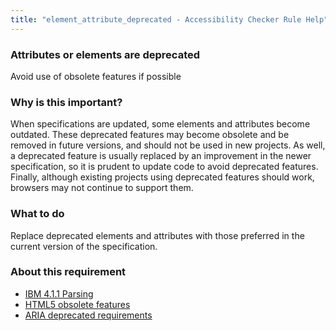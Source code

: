 ```yaml
---
title: "element_attribute_deprecated - Accessibility Checker Rule Help"
---
```


<div className="toolHelp">
<Row>
<Column colLg={16} colMd={8} colSm={4} className="toolHead">

### Attributes or elements are deprecated

<!-- This active message title is NOT used by the Checker, 
the browser extension uses the active messages: Fail_ or Potential_ message in ...nls/index.ts file instead -->


<div id="locLevel"></div>

<!-- the Checker browser extension displays the rule level, such as Violation, Needs Review, or Recommendation here -->

Avoid use of obsolete features if possible

<!-- Checker does not display this message sub-title, 
the browser extension displays the 0: message in  ...nls/index.ts file -->

<!-- Note that the messages in the test files must also match 
the messages from the ...nls/index.ts file instead of message titles here in mdx -->

</Column>
</Row>

<Row>
<Column colLg={11} colMd={5} colSm={4} className="toolMain">

### Why is this important?

When specifications are updated, some elements and attributes become outdated. These deprecated features may become obsolete and be removed in future versions, and should not be used in new projects. As well, a deprecated feature is usually replaced by an improvement in the newer specification, so it is prudent to update code to avoid deprecated features. Finally, although existing projects using deprecated features should work, browsers may not continue to support them.


<div id="locSnippet"></div>


### What to do

Replace deprecated elements and attributes with those preferred in the current version of the specification.

</Column>
<Column colLg={5} colMd={3} colSm={4} className="toolLeft">

### About this requirement

<!-- should only include one requirement and one or more references to techniques and best practices -->
  
* [IBM 4.1.1 Parsing](https://www.ibm.com/able/requirements/requirements/#4_1_1)
* [HTML5 obsolete features](https://dev.w3.org/html5/pf-summary/obsolete.html)
* [ARIA deprecated requirements](https://www.w3.org/TR/wai-aria-1.2/#deprecated)

   
</Column>
</Row>
</div>
